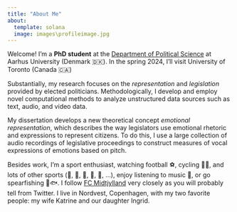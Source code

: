 ```yaml
---
title: "About Me"
about:
  template: solana
  image: images\profileimage.jpg
---
```


Welcome! I'm a **PhD student** at the [Department of Political Science](https://ps.au.dk/en/) at Aarhus University (Denmark 🇩🇰). In the spring 2024, I'll visit University of Toronto (Canada 🇨🇦)

Substantially, my research focuses on the *representation* and *legislation* provided by elected politicians. Methodologically, I develop and employ novel computational methods to analyze unstructured data sources such as text, audio, and video data.

My dissertation develops a new theoretical concept *emotional representation*, which describes the way legislators use emotional rhetoric and expressions to represent citizens. To do this, I use a large collection of audio recordings of legislative proceedings to construct measures of vocal expressions of emotions based on pitch.

Besides work, I'm a sport enthusiast, watching football ⚽, cycling 🚴🏽, and lots of other sports (🎾, 🏸, 🏈, 🏀, 🎿, ...), enjoy listening to music 🎵, or go spearfishing 🦞🐟. I follow [FC Midtjylland](https://www.fcm.dk/) very closely as you will probably tell from Twitter. I live in Nordvest, Copenhagen, with my two favorite people: my wife Katrine and our daughter Ingrid.
